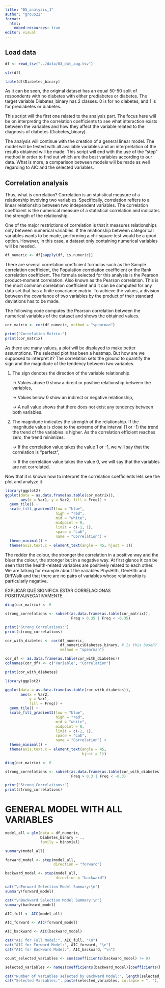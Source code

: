 ```yaml
---
title: "05_analysis_1"
author: "group22"
format:
  html:
    embed-resources: true
editor: visual
---
```


## Load data

```r
df <- read_tsv("../data/03_dat_aug.tsv")
```

```r
str(df)
```

```r
table(df$Diabetes_binary)
```

As it can be seen, the original dataset has an equal 50-50 split of respondents with no diabetes with either prediabetes or diabetes. The target variable Diabates_binary has 2 classes. 0 is for no diabetes, and 1 is for prediabetes or diabetes.

This script will the first one related to the analysis part. The focus here will be on interpreting the correlation coefficients to see what interaction exists between the variables and how they affect the variable related to the diagnosis of diabetes (Diabetes_binary).

The analysis will continue with the creation of a general linear model. The model will be tested with all available variables and an interpretation of the results obtained will be made. This script will end with the use of the "step" method in order to find out which are the best variables according to our data. What is more, a comparison between models will be made as well regarding to AIC and the selected variables.

## Correlation analysis

Thus, what is correlation? Correlation is an statistical measure of a relationship involving two variables. Specifically, correlation reffers to a linear relationship between two independent variables. The correlation coefficient is the numerical measure of a statistical correlation and indicates the strength of the relationship.

One of the major restrictions of correlation is that it measures relationships only between numerical variables. If the relationship between categorical variables wants to be made, performing a chi-square test would be a good option. However, in this case, a dataset only containing numerical variables will be needed.

```r
df_numeric <- df[sapply(df, is.numeric)]
```

There are several correlation coefficient formulas such as the Sample correlation coefficient, the Population correlation coefficient or the Rank correlation coefficient. The formula selected for this analysis is the Pearson product-moment correlation. Also known as the Pearson correlation. This is the most common correlation coefficient and it can be computed for any data set that has a finite covariance matrix. To achieve the values, a division between the covariance of two variables by the product of their standard deviations has to be made.

The following code computes the Pearson correlation between the numerical variables of the dataset and shows the obtained values.

```r
cor_matrix <- cor(df_numeric, method = "spearman")

print("Correlation Matrix:")
print(cor_matrix)
```

As there are many values, a plot will be displayed to make better assumptions. The selected plot has been a heatmap. But how are we supposed to interpret it? The correlation sets the ground to quantify the sign and the magnitude of the tendency between two variables.

1.  The sign denotes the direction of the variable relationship.

    -\> Values above 0 show a direct or positive relationship between the variables,

    -\> Values below 0 show an indirect or negative relationship,

    -\> A null value shows that there does not exist any tendency between both variables.

2.  The magnitude indicates the strength of the relationship. If the magnitude value is close to the extreme of the interval (1 or -1) the trend the trend of the variables is higher. As the correlation efficient reaches zero, the trend minimizes.

    -\> If the correlation value takes the value 1 or -1, we will say that the correlation is "perfect",

    -\> If the correlation value takes the value 0, we will say that the variables are not correlated.

Now that it is known how to interpret the correlation coefficients lets see the plot and analyze it.

```r
library(ggplot2)
ggplot(data = as.data.frame(as.table(cor_matrix)), 
       aes(x = Var1, y = Var2, fill = Freq)) +
  geom_tile() +
  scale_fill_gradient2(low = "blue", 
                       high = "red", 
                       mid = "white", 
                       midpoint = 0,
                       limit = c(-1, 1),
                       space = "Lab",
                       name = "Correlation") +
  theme_minimal() +
  theme(axis.text.x = element_text(angle = 45, hjust = 1))
```

The redder the colour, the stronger the correlation in a positive way and the bluer the colour, the stronger but in a negative way. At first glance it can be seen that the health-related variables are positively related to each other. We are talking for example about the variables PhysHlth, GenHlth and DiffWalk and that there are no pairs of variables whose relationship is particularly negative.

EXPLICAR QUÉ SIGNIFICA ESTAR CORRELACIONAS POSITIVA/NEGATIVAMENTE.

```r
diag(cor_matrix) <- 0

strong_correlations <- subset(as.data.frame(as.table(cor_matrix)), 
                              Freq > 0.35 | Freq < -0.35)

print("Strong Correlations:")
print(strong_correlations)
```

```r
cor_with_diabetes <- cor(df_numeric, 
                         df_numeric$Diabetes_binary, # Is this baseR?
                         method = "spearman")

cor_df <- as.data.frame(as.table(cor_with_diabetes))
colnames(cor_df) <- c("Variable", "Correlation")
```

```r
print(cor_with_diabetes)
```

```r
library(ggplot2)

ggplot(data = as.data.frame(as.table(cor_with_diabetes)), 
       aes(x = Var2, 
           y = Var1, 
           fill = Freq)) +
  geom_tile() +
  scale_fill_gradient2(low = "blue", 
                       high = "red", 
                       mid = "white", 
                       midpoint = 0, 
                       limit = c(-1, 1), 
                       space = "Lab", 
                       name = "Correlation") +
  theme_minimal() +
  theme(axis.text.x = element_text(angle = 45, 
                                   hjust = 1))
```

```r
diag(cor_matrix) <- 0

strong_correlations <- subset(as.data.frame(as.table(cor_with_diabetes)),
                              Freq > 0.3 | Freq < -0.3)

print("Strong Correlations:")
print(strong_correlations)
```

# GENERAL MODEL WITH ALL VARIABLES

```r
model_all = glm(data = df_numeric,
                Diabetes_binary ~ .,
                family = binomial)

summary(model_all)
```

```r
forward_model <- step(model_all, 
                      direction = "forward")

backward_model <- step(model_all,
                       direction = "backward")

cat("\nForward Selection Model Summary:\n")
summary(forward_model)

cat("\nBackward Selection Model Summary:\n")
summary(backward_model)
```

```r
AIC_full <- AIC(model_all)

AIC_forward <- AIC(forward_model)

AIC_backward <- AIC(backward_model)

cat("AIC for Full Model:", AIC_full, "\n")
cat("AIC for Forward Model:", AIC_forward, "\n")
cat("AIC for Backward Model:", AIC_backward, "\n")
```

```r
count_selected_variables <- sum(coefficients(backward_model) != 0)

selected_variables <- names(coefficients(backward_model)[coefficients(backward_model) != 0])

cat("Number of Variables selected by Backward Model:", length(selected_variables), "\n")
cat("Selected Variables:", paste(selected_variables, collapse = ", "), "\n\n")
```
